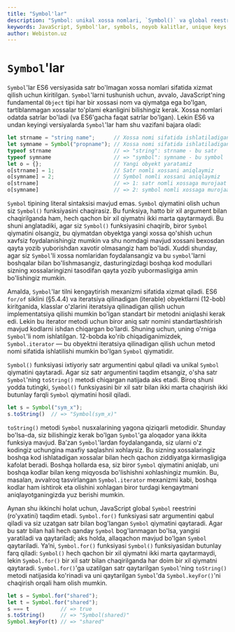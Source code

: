 ```yaml
---
title: "Symbol'lar"
description: "Symbol: unikal xossa nomlari, `Symbol()` va global reestr `Symbol.for()`, `toString()`/`valueOf()`, va `Symbol.iterator` kabi til kengaytmalari."
keywords: JavaScript, Symbol'lar, symbols, noyob kalitlar, unique keys, Symbol.for, global reestr, global registry, toString, valueOf, Symbol.iterator, xossalar, properties, xossa nomlari, property names, ES6, unikal identifikatorlar, unique identifiers
author: Webiston.uz
---
```

# `Symbol`'lar

`Symbol`'lar ES6 versiyasida satr bo'lmagan xossa nomlari sifatida xizmat qilish uchun kiritilgan. `Symbol`'larni tushunish uchun, avvalo, JavaScript'ning fundamental `Object` tipi har bir xossasi nom va qiymatga ega bo'lgan, tartiblanmagan xossalar to'plami ekanligini bilishingiz kerak. Xossa nomlari odatda satrlar bo'ladi (va ES6'gacha faqat satrlar bo'lgan). Lekin ES6 va undan keyingi versiyalarda `Symbol`'lar ham shu vazifani bajara oladi:

```js
let strname = "string name";      // Xossa nomi sifatida ishlatiladigan satr
let symname = Symbol("propname"); // Xossa nomi sifatida ishlatiladigan Symbol
typeof strname                    // => "string": strname - bu satr
typeof symname                    // => "symbol": symname - bu symbol
let o = {};                       // Yangi obyekt yaratamiz
o[strname] = 1;                   // Satr nomli xossani aniqlaymiz
o[symname] = 2;                   // Symbol nomli xossani aniqlaymiz
o[strname]                        // => 1: satr nomli xossaga murojaat
o[symname]                        // => 2: symbol nomli xossaga murojaat
```

`Symbol` tipining literal sintaksisi mavjud emas. `Symbol` qiymatini olish uchun siz `Symbol()` funksiyasini chaqirasiz. Bu funksiya, hatto bir xil argument bilan chaqirilganda ham, hech qachon bir xil qiymatni ikki marta qaytarmaydi. Bu shuni anglatadiki, agar siz `Symbol()` funksiyasini chaqirib, biror `Symbol` qiymatini olsangiz, bu qiymatdan obyektga yangi xossa qo'shish uchun xavfsiz foydalanishingiz mumkin va shu nomdagi mavjud xossani bexosdan qayta yozib yuborishdan xavotir olmasangiz ham bo'ladi. Xuddi shunday, agar siz `Symbol`'li xossa nomlaridan foydalansangiz va bu `symbol`'larni boshqalar bilan bo'lishmasangiz, dasturingizdagi boshqa kod modullari sizning xossalaringizni tasodifan qayta yozib yubormasligiga amin bo'lishingiz mumkin.

Amalda, `Symbol`'lar tilni kengaytirish mexanizmi sifatida xizmat qiladi. ES6 `for/of` siklini (§5.4.4) va iteratsiya qilinadigan (iterable) obyektlarni (12-bob) kiritganida, klasslar o'zlarini iteratsiya qilinadigan qilish uchun implementatsiya qilishi mumkin bo'lgan standart bir metodni aniqlashi kerak edi. Lekin bu iterator metodi uchun biror aniq satr nomini standartlashtirish mavjud kodlarni ishdan chiqargan bo'lardi. Shuning uchun, uning o'rniga `Symbol`'li nom ishlatilgan. 12-bobda ko'rib chiqadiganimizdek, `Symbol.iterator` — bu obyektni iteratsiya qilinadigan qilish uchun metod nomi sifatida ishlatilishi mumkin bo'lgan `Symbol` qiymatidir.

`Symbol()` funksiyasi ixtiyoriy satr argumentini qabul qiladi va unikal `Symbol` qiymatini qaytaradi. Agar siz satr argumentini taqdim etsangiz, o'sha satr `Symbol`'ning `toString()` metodi chiqargan natijada aks etadi. Biroq shuni yodda tutingki, `Symbol()` funksiyasini bir xil satr bilan ikki marta chaqirish ikki butunlay farqli `Symbol` qiymatini hosil qiladi.

```js
let s = Symbol("sym_x");
s.toString()  // => "Symbol(sym_x)"
```

`toString()` metodi `Symbol` nusxalarining yagona qiziqarli metodidir. Shunday bo'lsa-da, siz bilishingiz kerak bo'lgan `Symbol`'ga aloqador yana ikkita funksiya mavjud. Ba’zan `Symbol`'lardan foydalanganda, siz ularni o'z kodingiz uchungina maxfiy saqlashni xohlaysiz. Bu sizning xossalaringiz boshqa kod ishlatadigan xossalar bilan hech qachon ziddiyatga kirmasligiga kafolat beradi. Boshqa hollarda esa, siz biror `Symbol` qiymatini aniqlab, uni boshqa kodlar bilan keng miqyosda bo'lishishni xohlashingiz mumkin. Bu, masalan, avvalroq tasvirlangan `Symbol.iterator` mexanizmi kabi, boshqa kodlar ham ishtirok eta olishini xohlagan biror turdagi kengaytmani aniqlayotganingizda yuz berishi mumkin.

Aynan shu ikkinchi holat uchun, JavaScript global `Symbol` reestrini (ro'yxatini) taqdim etadi. `Symbol.for()` funksiyasi satr argumentini qabul qiladi va siz uzatgan satr bilan bog'langan `Symbol` qiymatini qaytaradi. Agar bu satr bilan hali hech qanday `Symbol` bog'lanmagan bo'lsa, yangisi yaratiladi va qaytariladi; aks holda, allaqachon mavjud bo'lgan `Symbol` qaytariladi. Ya’ni, `Symbol.for()` funksiyasi `Symbol()` funksiyasidan butunlay farq qiladi: `Symbol()` hech qachon bir xil qiymatni ikki marta qaytarmaydi, lekin `Symbol.for()` bir xil satr bilan chaqirilganda har doim bir xil qiymatni qaytaradi. `Symbol.for()`'ga uzatilgan satr qaytarilgan `Symbol`'ning `toString()` metodi natijasida ko'rinadi va uni qaytarilgan `Symbol`'da `Symbol.keyFor()`'ni chaqirish orqali ham olish mumkin.

``` js
let s = Symbol.for("shared");
let t = Symbol.for("shared");
s === t          // => true
s.toString()     // => "Symbol(shared)"
Symbol.keyFor(t) // => "shared"
```